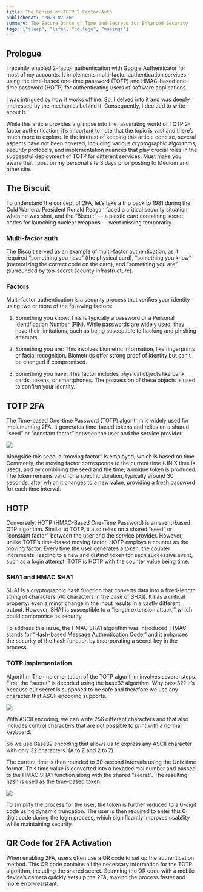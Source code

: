 ```yaml
---
title: The Genius of TOTP 2 Factor-Auth
publishedAt: "2023-07-30"
summary: The Secure Dance of Time and Secrets for Enhanced Security
tags: ["sleep", "life", "college", "musings"]
---
```


## Prologue

I recently enabled 2-factor authentication with Google Authenticator for most of
my accounts. It implements multi-factor authentication services using the
time-based one-time password (TOTP) and HMAC-based one-time password (HOTP) for
authenticating users of software applications.

I was intrigued by how it works offline. So, I delved into it and was deeply
impressed by the mechanics behind it. Consequently, I decided to write about it.

<LinkPreview
  imageUrl="/blog/2fa/google.webp"
  title="The Genius of TOTP 2 Factor-Auth"
  description="The Secure Dance of Time and Secrets for Enhanced Security"
  link="https://rikiphukon.medium.com/the-genius-of-totp-2-factor-auth-12006e75836a"
/>

<Alert>
  While this article provides a glimpse into the fascinating world of TOTP
  2-factor authentication, it’s important to note that the topic is vast and
  there’s much more to explore. In the interest of keeping this article concise,
  several aspects have not been covered, including various cryptographic
  algorithms, security protocols, and implementation nuances that play crucial
  roles in the successful deployment of TOTP for different services.
</Alert>

<Alert>
  Must make you aware that I post on my personal site 3 days prior posting to
  Medium and other site.
</Alert>

## The Biscuit

To understand the concept of 2FA, let’s take a trip back to 1981 during the Cold
War era. President Ronald Reagan faced a critical security situation when he was
shot, and the “Biscuit” — a plastic card containing secret codes for launching
nuclear weapons — went missing temporarily.

### Multi-factor auth

The Biscuit served as an example of multi-factor authentication, as it required
“something you have” (the physical card), “something you know” (memorizing the
correct code on the card), and “something you are” (surrounded by top-secret
security infrastructure).

### Factors

Multi-factor authentication is a security process that verifies your identity
using two or more of the following factors:

1. Something you know: This is typically a password or a Personal Identification
   Number (PIN). While passwords are widely used, they have their limitations,
   such as being susceptible to hacking and phishing attempts.
2. Something you are: This involves biometric information, like fingerprints or
   facial recognition. Biometrics offer strong proof of identity but can’t be
   changed if compromised.

3. Something you have: This factor includes physical objects like bank cards,
   tokens, or smartphones. The possession of these objects is used to confirm
   your identity.

## TOTP 2FA

The Time-based One-time Password (TOTP) algorithm is widely used for
implementing 2FA. It generates time-based tokens and relies on a shared “seed”
or “constant factor” between the user and the service provider.

<Image width={600} height={400} src="/blog/2fa/hmac.webp" />

Alongside this seed, a “moving factor” is employed, which is based on time.
Commonly, the moving factor corresponds to the current time (UNIX time is used),
and by combining the seed and the time, a unique token is produced. The token
remains valid for a specific duration, typically around 30 seconds, after which
it changes to a new value, providing a fresh password for each time interval.

## HOTP

Conversely, HOTP (HMAC-Based One-Time Password) is an event-based OTP algorithm.
Similar to TOTP, it also relies on a shared “seed” or “constant factor” between
the user and the service provider. However, unlike TOTP’s time-based moving
factor, HOTP employs a counter as the moving factor. Every time the user
generates a token, the counter increments, leading to a new and distinct token
for each successive event, such as a login attempt. TOTP is HOTP with the
counter value being time.

### SHA1 and HMAC SHA1

SHA1 is a cryptographic hash function that converts data into a fixed-length
string of characters (40 characters in the case of SHA1). It has a critical
property: even a minor change in the input results in a vastly different output.
However, SHA1 is susceptible to a “length extension attack,” which could
compromise its security.

To address this issue, the HMAC SHA1 algorithm was introduced. HMAC stands for
“Hash-based Message Authentication Code,” and it enhances the security of the
hash function by incorporating a secret key in the process.

### TOTP Implementation

Algorithm The implementation of the TOTP algorithm involves several steps.
First, the “secret” is decoded using the base32 algorithm. Why base32? It’s
because our secret is supposed to be safe and therefore we use any character
that ASCII encoding supports.

<Image width={600} height={400} src="/blog/2fa/table.webp" />

With ASCII encoding, we can write 256 different characters and that also
includes control characters that are not possible to print with a normal
keyboard.

So we use Base32 encoding that allows us to express any ASCII character with
only 32 characters. (A to Z and 2 to 7)

The current time is then rounded to 30-second intervals using the Unix time
format. This time value is converted into a hexadecimal number and passed to the
HMAC SHA1 function along with the shared “secret”. The resulting hash is used as
the time-based token.

<Image width={600} height={400} src="/blog/2fa/base.webp" />

To simplify the process for the user, the token is further reduced to a 6-digit
code using dynamic truncation. The user is then required to enter this 6-digit
code during the login process, which significantly improves usability while
maintaining security.

## QR Code for 2FA Activation

When enabling 2FA, users often use a QR code to set up the authentication
method. This QR code contains all the necessary information for the TOTP
algorithm, including the shared secret. Scanning the QR code with a mobile
device’s camera quickly sets up the 2FA, making the process faster and more
error-resistant.
